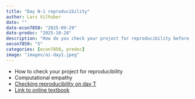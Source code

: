 ```yaml
---
title: "Day N-1 reproducibility"
author: Lars Vilhuber
date: ""
date-econ7850: "2025-09-29"
date-predoc: "2025-10-28"
description: "How do you check your project for reproducibility before you submit it? We discuss various strategies."
oecon7850: "5"
categories: [econ7850, predoc]
image: "images/ai-day1.jpeg"
---
```


- How to check your project for reproducibility
- Computational empathy
- [Checking reproducibility on day T](https://larsvilhuber.github.io/self-checking-reproducibility/presentation/)
- [Link to online textbook](https://larsvilhuber.github.io/self-checking-reproducibility/)
